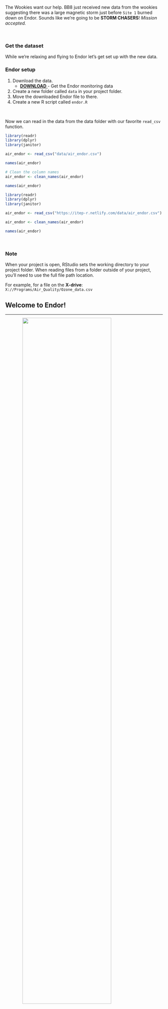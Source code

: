 

The Wookies want our help. BB8 just received new data from the wookies suggesting there was a large magnetic storm just before `Site 1` burned down on Endor. Sounds like we're going to be __STORM CHASERS__!  _Mission accepted._

<br>

### Get the dataset {-}

While we're relaxing and flying to Endor let's get set up with the new data.

<div class="tip">

### Endor setup {-}

1. Download the data.
    - <a href="https://itep-r.netlify.com/data/air_endor.csv"><span class="btn_code_blue" style="margin-bottom: 10px; margin-top: 12px;"> __DOWNLOAD__  </span></a> -  Get the Endor monitoring data
1. Create a new folder called `data` in your project folder.
1. Move the downloaded Endor file to there.
1. Create a new R script called `endor.R`

<br>

Now we can read in the data from the data folder with our favorite `read_csv` function.

```r
library(readr)
library(dplyr)
library(janitor)

air_endor <- read_csv("data/air_endor.csv")

names(air_endor)

# Clean the column names
air_endor <- clean_names(air_endor)

names(air_endor)
```

```r
library(readr)
library(dplyr)
library(janitor)

air_endor <- read_csv("https://itep-r.netlify.com/data/air_endor.csv")

air_endor <- clean_names(air_endor)

names(air_endor)
```
</div>

<br>

<div class="note">

### Note {-}

When your project is open, RStudio sets the working directory to your project folder. When reading files from a folder outside of your project, you'll need to use the full file path location.

For example, for a file on the __X-drive__: `X://Programs/Air_Quality/Ozone_data.csv`
<br>

</div>


## Welcome to Endor! {-}
<hr class="hrlvl2">

![](https://itep-r.netlify.com/images/planet_endor.jpg){style="width: 75%; margin-top: -4px; margin-left: 11%;"}

<br>

__Let's get to know the Endor data.__

Remember the ways?

__Hint:__ `summary()`, `glimpse()`, `nrow()`, `distinct()`


<br>


```r
glimpse(air_endor)
```

<br>
```r
distinct(air_endor, analyte)
```
<br>

__Woah! That's definitely more analytes than we need.__ 

We only want to know about `magnetic_field` data. Let's filter down to that analyte.

<br>
```r
mag_endor <- filter(air_endor, analyte == "magnetic_field")
```

__Boom!__ How many rows are left now?

<br>


>
> Ok. According to the request we received, the Resistance is only interested in observations from year __`2017`__. 
> So let's filter the data down to only dates for that year.
>
> __How do we filter on the date column?__
>
>

<br>

<div class="well">
With time series data it's helpful for R to know which columns are __dates__. Dates come in many formats and the standard format in R is `2019-01-15`, also referred to as _Year-Month-Day_ format. We use the __`lubridate`__ package to help format our dates.
</div>


# <i class="fa fa-calendar" aria-hidden="true"></i> Dates
<hr>

### Enter the `lubridate` package. {-}

![](../images/lubridate.png){style="width: 21%; float: left; margin-right: 30px; margin-top: 8px; margin-bottom: 12px;"}


<br>

It's about time! Lubridate makes working with dates much easier.

We can find how much time has elapsed, add or subtract days, and find seasonal and day of the week averages.

<br>

<div style="clear: both;"></div>

<br>


### Install `lubridate` {-}

**Run:** 
```r
install.packages("lubridate")
```

<br>

### Convert text to a `DATE` {-}

| Function    |  Order of date elements                                 |
|----|:-----------------------------------------------------------------|
|`mdy()  `    | Month-Day-Year :: `05-18-2019` or `05/18/2019`                 |
|`dmy()  `    | Day-Month-Year (Euro dates) :: `18-05-2019` or `18/05/2019`    |
|`ymd()  `    | Year-Month-Day (science dates) :: `2019-05-18` or `2019/05/18` |
|`ymd_hm() `  | Year-Month-Day Hour:Minutes ::  `2019-05-18 8:35 AM`          |
|`ymd_hms() ` | Year-Month-Day Hour:Minutes:Seconds ::  `2019-05-18 8:35:22 AM`    |

<br>

### Get date parts {-}

| Function   |  Date element                                            |
|----|:-----------------------------------------------------------------|
|`year()  `  | Year          |
|`month()`   | Month as _1,2,3_; For _Jan, Feb, Mar_ use `label=TRUE`  |
|`week()`    | Week of the year  |
|`day()`     | Day of the month  |
|`wday()`    | Day of the week as _1,2,3_; For _Sun, Mon, Tue_ use `label=TRUE` |
| _- Time -_   |            |
|`hour() `   |  Hour of the day _(24hr)_ |
|`minute() ` |  Minutes   |
|`second() ` |  Seconds   |
|`tz()  `    |  Time zone |


<br>



<div class="note">
### <i class="fa fa-broom" aria-hidden="true"></i> Clean the dates {-}

#### Real world examples {-}

Does your date column look like one of these? Here's the `lubridate` function to tell R that the column is a date.


| Format |  Function to use         |   
|--------|:-------------------------|  
| "05/18/2019" | `mdy(date_column)  ` |  
| "May 18, 2019" | `mdy(date_column)  `       |
| "05/18/2019 8:00 CDT" | `mdy_hm(date_column, tz = "US/Central")  `|
| "05/18/2019 11:05:32 PDT" | `mdy_hms(date_column, tz = "US/Pacific")  `|

<br>

__European dates__

| Format |  Function to use         |   
|--------|:-------------------------| 
| "30.05.2019" | `dmy(date_column) `  |
| "30-05-2019" | `dmy(date_column) `  |
| "30/05/2019" | `dmy(date_column) `  |

<br>

__All number dates__

| Format |  Function to use         |   
|--------|:-------------------------| 
| "20190518" | `ymd(sample_date) `  |

</div>



## Small problem {-}
<hr class="hrlvl2">

![](../images/access_denied.jpg){style="width: 40%; float: left; margin-top: 4px; margin-right: 28px;"}

__Oh no!__ BB8 got locked out of the system! You need the passcode before you can unlock the data. 

There's a cryptic note on the pad next to you... _"Moonie's birthday"._ Could that be the hint to the passcode?

We need to determine when Moonie's birthday is...time to get out our detective hats.

You ask the lead engineer: 

__So when is Moonie's birthday?__

> _"I think it's on a Tuesday this year"_

__Any more helpful clues? Anything?__

> _"Hmmm... Let's see, I think it was around the 22nd week of the year. Yep. That's it."_

<br>

<div class="tip">
### <i class="fa fa-user-astronaut" style="color: green;"></i> Explore! {-}

After some more interviews you now have a list of dates that could be Marty's birthday. Find the date that occurred on the Tuesday of the 22nd week of the year.

```r
library(lubridate)

date1 <- "7/2/2019"

date2 <- "28/05/2019"

date3 <- "June 4th, 2019"
```


__Step 1:__ Use `mdy(date)` or `dmy(date)` to convert the dates to the universal date format.

<br>

_Are you sure you want to click this button? There's no going back._

<details>
<summary class = "btn_code">_Show code_</summary>
<div class="card" style="margin-top: -13px;">
<p>
```r
# Use mdy() or dmy() to format dates

#1
date1 <- mdy("7/2/2019")

#2
date2 <- dmy("28/05/2019")

#3
date3 <- mdy("June 4th, 2019")
```
</p></div>
</details>

__Step 2:__ Find the day of the week using `wday(date)`, and week of the year using `week(date)`.


<details>
<summary class = "btn_code">_Show code_</summary>
<div class="card" style="margin-top: -13px;">
<p>
```r
# Use wday() and week() to get date info

#1
date1 <- mdy("7/2/2019")
wday(date1, label = TRUE, abbr = FALSE)
week(date1)

#2
date2 <- dmy("28/05/2019")
wday(date2, label = TRUE, abbr = FALSE)
week(date2)

#3
date3 <- mdy("June 4th, 2019")
wday(date3, label = TRUE, abbr = FALSE)
week(date3)
```
</p></div>
</details>

<br>

<details>
<summary class = "btn_code">_Show answer_</summary>
<div class="card" style="margin-top: -13px;">
<p>
`"28/05/2019"` or `May 28th, 2019`
</p></div>
</details>

</div>

> Congrats! BB8 successfully accessed the backup system. The data is back online!


<br>


## Back on Endor! {-}
<hr class="hrlvl2">

Let's use the `mdy()` function to turn the `start_run_date` column into a nicely formatted date.

```r
library(lubridate)

mag_endor <- mutate(mag_endor, date = mdy(start_run_date),
                               year = year(date))
```
<br>

> Ok, back to work. 
>
> Let's filter to only the rows where the __`year`__ equals __`2017`__.
>

<br>
```r
mag_endor <- filter(mag_endor, year == 2017)
```


## Time series {-}
```r
library(ggplot2)

ggplot(mag_endor, aes(x = date, y = result)) +
  geom_line(size = 2, color = "tomato") +
  geom_point(size = 5, alpha = 0.5)  # alpha changes transparency

```

Looks like the measurements definitely picked up a signal towards the end of the year.

<br>

<div class="data">
### Mystery solved! {-}

Aha! There really was a spike in the magnetic field in November. Hopefully, the _Resistance_ will reward us handsomely for this information.
</div>

<br>


